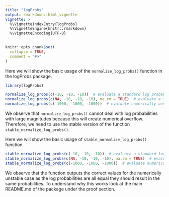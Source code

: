 ```yaml
---
title: "logProbs"
output: rmarkdown::html_vignette
vignette: >
  %\VignetteIndexEntry{logProbs}
  %\VignetteEngine{knitr::rmarkdown}
  %\VignetteEncoding{UTF-8}
---
```


```r
knitr::opts_chunk$set(
  collapse = TRUE,
  comment = "#>"
)
```

Here we will show the basic usage of the `normalize_log_probs()` function in the logProbs package.

```r
library(logProbs)

normalize_log_probs(c(-10, -10, -10))  # evaluate a standard log probability vector
normalize_log_probs(c(NA, -10, -10, -10), na.rm = TRUE)  # evaluate a standard log probability vector w/ NA
normalize_log_probs(c(-1000, -1000, -1000))  # evaluate numerically unstable log probability vector
```

We observe that `normalize_log_probs()` cannot deal with log probabilities with large magnitudes because this will create numerical overflow. Therefore, we need to use the stable version of the function `stable_normalize_log_probs()`.

Here we will show the basic usage of `stable_normalize_log_probs()` function.

```r

stable_normalize_log_probs(c(-10, -10, -10))  # evaluate a standard log probability vector
stable_normalize_log_probs(c(NA, -10, -10, -10), na.rm = TRUE)  # evaluate a standard log probability vector w/ NA
stable_normalize_log_probs(c(-1000, -1000, -1000))  # evaluate numerically unstable log probability vector
```

We observe that the function outputs the correct values for the numerically unstable case as the log probabilities are all equal they should result in the same probabilities. To understand why this works look at the main README.md of the package under the proof section.
